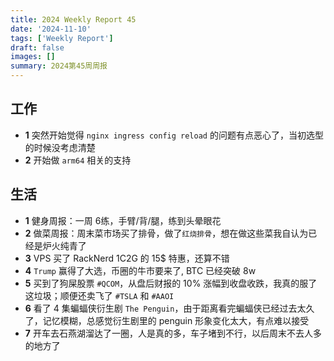```yaml
---
title: 2024 Weekly Report 45
date: '2024-11-10'
tags: ['Weekly Report']
draft: false
images: []
summary: 2024第45周周报
---
```


<TOCInline toc={props.toc}/>

## 工作

- **1** 突然开始觉得 `nginx ingress config reload` 的问题有点恶心了，当初选型的时候没考虑清楚
- **2** 开始做 `arm64` 相关的支持

## 生活

- **1** 健身周报：一周 6练，手臂/背/腿，练到头晕眼花
- **2** 做菜周报：周末菜市场买了排骨，做了`红烧排骨`，想在做这些菜我自认为已经是炉火纯青了
- **3** VPS 买了 RackNerd 1C2G 的 15$ 特惠，还算不错
- **4** `Trump` 赢得了大选，币圈的牛市要来了, BTC 已经突破 8w
- **5** 买到了狗屎股票 `#QCOM`，从盘后财报的 10% 涨幅到收盘收跌，我真的服了这垃圾；顺便还卖飞了 `#TSLA` 和 `#AAOI`
- **6** 看了 4 集蝙蝠侠衍生剧 `The Penguin`，由于距离看完蝙蝠侠已经过去太久了，记忆模糊，总感觉衍生剧里的 penguin 形象变化太大，有点难以接受
- **7** 开车去石燕湖溜达了一圈，人是真的多，车子堵到不行，以后周末不去人多的地方了















